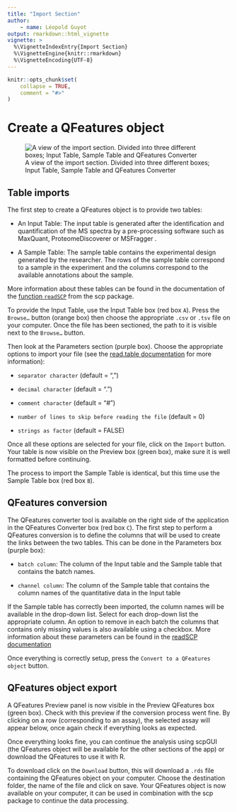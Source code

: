 ```yaml
---
title: "Import Section"
author:
    - name: Léopold Guyot
output: rmarkdown::html_vignette
vignette: >
  %\VignetteIndexEntry{Import Section}
  %\VignetteEngine{knitr::rmarkdown}
  %\VignetteEncoding{UTF-8}
---
```


```r
knitr::opts_chunk$set(
    collapse = TRUE,
    comment = "#>"
)
```

# Create a QFeatures object

![A view of the import section. Divided into three different boxes; Input Table, Sample Table and QFeatures Converter](screenshots/import_section_edited.jpg)

## Table imports

The first step to create a QFeatures object is to provide two tables:

- An Input Table: The input table is generated after the identification and quantification of the MS spectra by a pre-processing software such as MaxQuant, ProteomeDiscoverer or MSFragger .

- A Sample Table: The sample table contains the experimental design generated by the researcher. The rows of the sample table correspond to a sample in the experiment and the columns correspond to the available annotations about the sample.

More information about these tables can be found in the documentation of the [function `readSCP`](https://uclouvain-cbio.github.io/scp/articles/read_scp.html) from the scp package.

To provide the Input Table, use the Input Table box (red box `A`). Press the `Browse…` button (orange box) then choose the appropriate `.csv` or `.tsv` file on your computer. Once the file has been sectioned, the path to it is visible next to the `Browse…` button.

Then look at the Parameters section (purple box). Choose the appropriate options to import your file (see the [read.table documentation](https://www.rdocumentation.org/packages/utils/versions/3.6.2/topics/read.table) for more information):

- `separator character` (default = ",")

- `decimal character` (default = ".")

- `comment character` (default = "\#")

- `number of lines to skip before reading the file` (default = 0)

- `strings as factor` (default = FALSE)

Once all these options are selected for your file, click on the `Import` button. Your table is now visible on the Preview box (green box), make sure it is well formatted before continuing.

The process to import the Sample Table is identical, but this time use the Sample Table box (red box `B`).

## QFeatures conversion

The QFeatures converter tool is available on the right side of the application in the QFeatures Converter box (red box `C`). The first step to perform a QFeatures conversion is to define the columns that will be used to create the links between the two tables. This can be done in the Parameters box (purple box):

- `batch column`: The column of the Input table and the Sample table that contains the batch names.

- `channel column`: The column of the Sample table that contains the column names of the quantitative data in the Input table

If the Sample table has correctly been imported, the column names will be available in the drop-down list. Select for each drop-down list the appropriate column. An option to remove in each batch the columns that contains only missing values is also available using a checkbox.
More information about these parameters can be found in the [readSCP documentation](https://uclouvain-cbio.github.io/scp/articles/read_scp.html)

Once everything is correctly setup, press the `Convert to a QFeatures object` button.

## QFeatures object export

A QFeatures Preview panel is now visible in the Preview QFeatures box (green box). Check with this preview if the conversion process went fine. By clicking on a row (corresponding to an assay), the selected assay will appear below, once again check if everything looks as expected.

Once everything looks fine, you can continue the analysis using scpGUI (the QFeatures object will be available for the other sections of the app) or download the QFeatures to use it with R. 

To download click on the `Download` button, this will download a `.rds` file containing the QFeatures object on your computer. Choose the destination folder, the name of the file and click on save. Your QFeatures object is now available on your computer, it can be used in combination with the scp package to continue the data processing.
